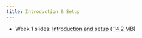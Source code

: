 ```yaml
---
title: Introduction & Setup
---
```


- Week 1 slides: [Introduction and setup ( <i class="far fa-file-pdf"></i> 14.2 MB)](../../files/slides/01_introduction-and-setup.pdf)
